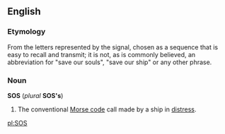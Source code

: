 ==English==
===Etymology===
From the letters represented by the signal, chosen as a sequence that is easy to recall and transmit; it is not, as is commonly believed, an abbreviation for "save our souls", "save our ship" or any other phrase.

===Noun===
'''SOS''' (''plural'' '''SOS's''')

#The conventional [[Morse code]] call made by a ship in [[distress]].

[[pl:SOS]]